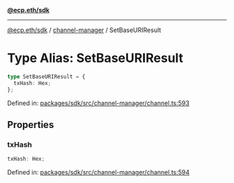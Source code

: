 [**@ecp.eth/sdk**](../../index.mdx)

***

[@ecp.eth/sdk](/sdk-reference/index.mdx) / [channel-manager](/sdk-reference/channel-manager/index.mdx) / SetBaseURIResult

# Type Alias: SetBaseURIResult

```ts
type SetBaseURIResult = {
  txHash: Hex;
};
```

Defined in: [packages/sdk/src/channel-manager/channel.ts:593](https://github.com/ecp-eth/comments-monorepo/blob/main/packages/sdk/src/channel-manager/channel.ts#L593)

## Properties

### txHash

```ts
txHash: Hex;
```

Defined in: [packages/sdk/src/channel-manager/channel.ts:594](https://github.com/ecp-eth/comments-monorepo/blob/main/packages/sdk/src/channel-manager/channel.ts#L594)

